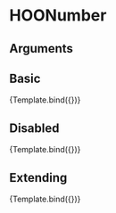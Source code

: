 
<Meta title="Components/Inputs/HOONumber" component={HOONumber} />

# HOONumber


## Arguments

<ArgsTable of={HOONumber} />


## Basic
<Canvas>
  <Story 
    name="Basic"
    args = { 
      { value: 0 }
    }>
    {Template.bind({})}
  </Story>
</Canvas>

## Disabled
<Canvas>
  <Story 
    name="Disabled"
    args = { 
      { value: 0, disabled: true }
    }>
    {Template.bind({})}
  </Story>
</Canvas>

## Extending
<Canvas>
  <Story 
    name="Extending"
    args = { 
     { value: 0,
        rootElementAttributes: { style: { backgroundColor: "pink" } }}
    }>
    {Template.bind({})}
  </Story>
</Canvas>
